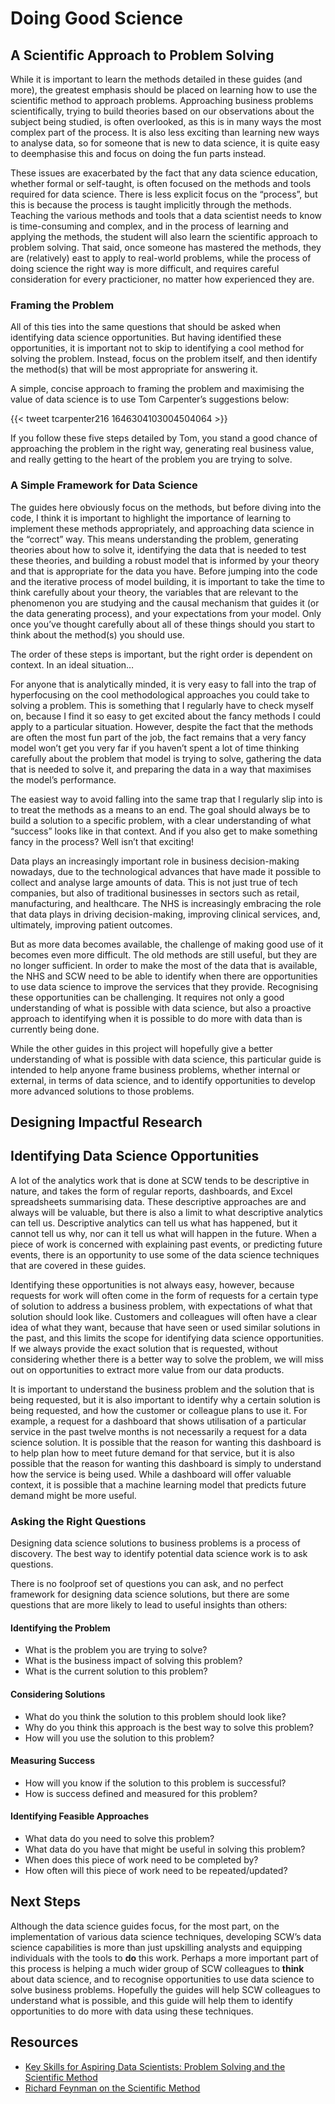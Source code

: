 # Doing Good Science {#sec-good-science}

## A Scientific Approach to Problem Solving

While it is important to learn the methods detailed in these guides (and more), the greatest emphasis should be placed on learning how to use the scientific method to approach problems. Approaching business problems scientifically, trying to build theories based on our observations about the subject being studied, is often overlooked, as this is in many ways the most complex part of the process. It is also less exciting than learning new ways to analyse data, so for someone that is new to data science, it is quite easy to deemphasise this and focus on doing the fun parts instead.

These issues are exacerbated by the fact that any data science education, whether formal or self-taught, is often focused on the methods and tools required for data science. There is less explicit focus on the "process", but this is because the process is taught implicitly through the methods. Teaching the various methods and tools that a data scientist needs to know is time-consuming and complex, and in the process of learning and applying the methods, the student will also learn the scientific approach to problem solving. That said, once someone has mastered the methods, they are (relatively) east to apply to real-world problems, while the process of doing science the right way is more difficult, and requires careful consideration for every practicioner, no matter how experienced they are.

### Framing the Problem

All of this ties into the same questions that should be asked when identifying data science opportunities. But having identified these opportunities, it is important not to skip to identifying a cool method for solving the problem. Instead, focus on the problem itself, and then identify the method(s) that will be most appropriate for answering it.

A simple, concise approach to framing the problem and maximising the value of data science is to use Tom Carpenter's suggestions below:

{{< tweet tcarpenter216 1646304103004504064 >}}

If you follow these five steps detailed by Tom, you stand a good chance of approaching the problem in the right way, generating real business value, and really getting to the heart of the problem you are trying to solve.

### A Simple Framework for Data Science

The guides here obviously focus on the methods, but before diving into the code, I think it is important to highlight the importance of learning to implement these methods appropriately, and approaching data science in the "correct" way. This means understanding the problem, generating theories about how to solve it, identifying the data that is needed to test these theories, and building a robust model that is informed by your theory and that is appropriate for the data you have. Before jumping into the code and the iterative process of model building, it is important to take the time to think carefully about your theory, the variables that are relevant to the phenomenon you are studying and the causal mechanism that guides it (or the data generating process), and your expectations from your model. Only once you've thought carefully about all of these things should you start to think about the method(s) you should use.

The order of these steps is important, but the right order is dependent on context. In an ideal situation...

For anyone that is analytically minded, it is very easy to fall into the trap of hyperfocusing on the cool methodological approaches you could take to solving a problem. This is something that I regularly have to check myself on, because I find it so easy to get excited about the fancy methods I could apply to a particular situation. However, despite the fact that the methods are often the most fun part of the job, the fact remains that a very fancy model won't get you very far if you haven't spent a lot of time thinking carefully about the problem that model is trying to solve, gathering the data that is needed to solve it, and preparing the data in a way that maximises the model's performance.

The easiest way to avoid falling into the same trap that I regularly slip into is to treat the methods as a means to an end. The goal should always be to build a solution to a specific problem, with a clear understanding of what "success" looks like in that context. And if you also get to make something fancy in the process? Well isn't that exciting!

Data plays an increasingly important role in business decision-making nowadays, due to the technological advances that have made it possible to collect and analyse large amounts of data. This is not just true of tech companies, but also of traditional businesses in sectors such as retail, manufacturing, and healthcare. The NHS is increasingly embracing the role that data plays in driving decision-making, improving clinical services, and, ultimately, improving patient outcomes.

But as more data becomes available, the challenge of making good use of it becomes even more difficult. The old methods are still useful, but they are no longer sufficient. In order to make the most of the data that is available, the NHS and SCW need to be able to identify when there are opportunities to use data science to improve the services that they provide. Recognising these opportunities can be challenging. It requires not only a good understanding of what is possible with data science, but also a proactive approach to identifying when it is possible to do more with data than is currently being done.

While the other guides in this project will hopefully give a better understanding of what is possible with data science, this particular guide is intended to help anyone frame business problems, whether internal or external, in terms of data science, and to identify opportunities to develop more advanced solutions to those problems.

## Designing Impactful Research

## Identifying Data Science Opportunities

A lot of the analytics work that is done at SCW tends to be descriptive in nature, and takes the form of regular reports, dashboards, and Excel spreadsheets summarising data. These descriptive approaches are and always will be valuable, but there is also a limit to what descriptive analytics can tell us. Descriptive analytics can tell us what has happened, but it cannot tell us why, nor can it tell us what will happen in the future. When a piece of work is concerned with explaining past events, or predicting future events, there is an opportunity to use some of the data science techniques that are covered in these guides.

Identifying these opportunities is not always easy, however, because requests for work will often come in the form of requests for a certain type of solution to address a business problem, with expectations of what that solution should look like. Customers and colleagues will often have a clear idea of what they want, because that have seen or used similar solutions in the past, and this limits the scope for identifying data science opportunities. If we always provide the exact solution that is requested, without considering whether there is a better way to solve the problem, we will miss out on opportunities to extract more value from our data products.

It is important to understand the business problem and the solution that is being requested, but it is also important to identify why a certain solution is being requested, and how the customer or colleague plans to use it. For example, a request for a dashboard that shows utilisation of a particular service in the past twelve months is not necessarily a request for a data science solution. It is possible that the reason for wanting this dashboard is to help plan how to meet future demand for that service, but it is also possible that the reason for wanting this dashboard is simply to understand how the service is being used. While a dashboard will offer valuable context, it is possible that a machine learning model that predicts future demand might be more useful.

### Asking the Right Questions

Designing data science solutions to business problems is a process of discovery. The best way to identify potential data science work is to ask questions.

There is no foolproof set of questions you can ask, and no perfect framework for designing data science solutions, but there are some questions that are more likely to lead to useful insights than others:

#### Identifying the Problem

- What is the problem you are trying to solve?
- What is the business impact of solving this problem?
- What is the current solution to this problem?

#### Considering Solutions

- What do you think the solution to this problem should look like?
- Why do you think this approach is the best way to solve this problem?
- How will you use the solution to this problem?

#### Measuring Success

- How will you know if the solution to this problem is successful?
- How is success defined and measured for this problem?

#### Identifying Feasible Approaches

- What data do you need to solve this problem?
- What data do you have that might be useful in solving this problem?
- When does this piece of work need to be completed by?
- How often will this piece of work need to be repeated/updated?

## Next Steps

Although the data science guides focus, for the most part, on the implementation of various data science techniques, developing SCW's data science capabilities is more than just upskilling analysts and equipping individuals with the tools to **do** this work. Perhaps a more important part of this process is helping a much wider group of SCW colleagues to **think** about data science, and to recognise opportunities to use data science to solve business problems. Hopefully the guides will help SCW colleagues to understand what is possible, and this guide will help them to identify opportunities to do more with data using these techniques.

## Resources

- [Key Skills for Aspiring Data Scientists: Problem Solving and the Scientific Method](https://faculty.ai/blog/key-skills-for-aspiring-data-scientists-problem-solving-and-the-scientific-method/)
- [Richard Feynman on the Scientific Method](https://research-training-centre.sps.ed.ac.uk/feynman-scientific-method-and-sociology/)
